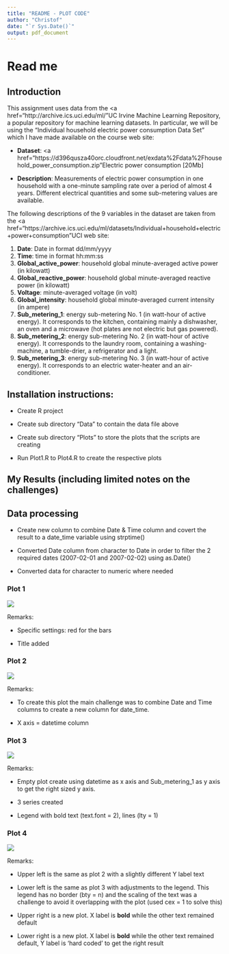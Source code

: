 ```yaml
---
title: "README - PLOT CODE"
author: "Christof"
date: "`r Sys.Date()`"
output: pdf_document
---
```


# Read me

## Introduction

This assignment uses data from the <a href="http://archive.ics.uci.edu/ml/"UC Irvine Machine Learning Repository</a>, a popular repository for machine learning datasets. In particular, we will be using the "Individual household electric power consumption Data Set" which I have made available on the course web site:

-   <b>Dataset</b>: <a href="https://d396qusza40orc.cloudfront.net/exdata%2Fdata%2Fhousehold_power_consumption.zip"Electric power consumption</a> [20Mb]

-   <b>Description</b>: Measurements of electric power consumption in one household with a one-minute sampling rate over a period of almost 4 years. Different electrical quantities and some sub-metering values are available.

The following descriptions of the 9 variables in the dataset are taken from the <a href="https://archive.ics.uci.edu/ml/datasets/Individual+household+electric+power+consumption"UCI web site</a>:

<ol>

<li><b>Date</b>: Date in format dd/mm/yyyy</li>

<li><b>Time</b>: time in format hh:mm:ss</li>

<li><b>Global_active_power</b>: household global minute-averaged active power (in kilowatt)</li>

<li><b>Global_reactive_power</b>: household global minute-averaged reactive power (in kilowatt)</li>

<li><b>Voltage</b>: minute-averaged voltage (in volt)</li>

<li><b>Global_intensity</b>: household global minute-averaged current intensity (in ampere)</li>

<li><b>Sub_metering_1</b>: energy sub-metering No. 1 (in watt-hour of active energy). It corresponds to the kitchen, containing mainly a dishwasher, an oven and a microwave (hot plates are not electric but gas powered).</li>

<li><b>Sub_metering_2</b>: energy sub-metering No. 2 (in watt-hour of active energy). It corresponds to the laundry room, containing a washing-machine, a tumble-drier, a refrigerator and a light.</li>

<li><b>Sub_metering_3</b>: energy sub-metering No. 3 (in watt-hour of active energy). It corresponds to an electric water-heater and an air-conditioner.</li>

</ol>

## Installation instructions:

-   Create R project

-   Create sub directory "Data" to contain the data file above

-   Create sub directory "Plots" to store the plots that the scripts are creating

-   Run Plot1.R to Plot4.R to create the respective plots

## My Results (including limited notes on the challenges)

## Data processing

-   Create new column to combine Date & Time column and covert the result to a date_time variable using strptime()

-   Converted Date column from character to Date in order to filter the 2 required dates (2007-02-01 and 2007-02-02) using as.Date()

-   Converted data for character to numeric where needed

### Plot 1

![](Plots/plot1.png)

Remarks:

-   Specific settings: red for the bars

-   Title added

### Plot 2

![](Plots/plot2.png)

Remarks:

-   To create this plot the main challenge was to combine Date and Time columns to create a new column for date_time.

-   X axis = datetime column

### Plot 3

![](Plots/plot3.png)

Remarks:

-   Empty plot create using datetime as x axis and Sub_metering_1 as y axis to get the right sized y axis.

-   3 series created

-   Legend with bold text (text.font = 2), lines (lty = 1)

### Plot 4

![](Plots/plot4.png)

Remarks:

-   Upper left is the same as plot 2 with a slightly different Y label text

-   Lower left is the same as plot 3 with adjustments to the legend. This legend has no border (bty = n) and the scaling of the text was a challenge to avoid it overlapping with the plot (used cex = 1 to solve this)

-   Upper right is a new plot. X label is **bold** while the other text remained default

-   Lower right is a new plot. X label is **bold** while the other text remained default, Y label is 'hard coded' to get the right result
